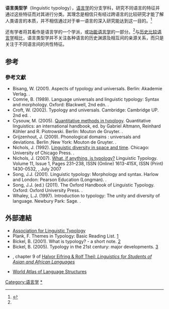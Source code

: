 '''语言类型学'''（linguistic typology），[[语言学|语言学]]的分支学科，研究不同语言的特征并通过这些特征而对其进行分类。其理念是相信只有经过跨语言的比较研究才能了解人类语言的本质，并不相信通过对于单一语言的深入研究能达到这一目的。<ref name="cass">{{cite web|url=http://ling.cass.cn/jufayuyi/target142.htm|title=语言类型学|publisher=中国社会科学院语言研究所|accessdate=2010-02-08|deadurl=yes|archiveurl=https://web.archive.org/web/20080606083721/http://ling.cass.cn/jufayuyi/target142.htm|archivedate=2008-06-06}}</ref>

还有学者将其看作是语言学的一个学派，或[[功能语言学|功能语言学]]的一部分。<ref name="cass" />与[[历史比较语言学|历史比较语言学]]相比，语言类型学并不关注各种语言的历史渊源及相互间的亲源关系，而只是关注于不同语言间的共性特征。

== 参考 ==
{{reflist}}

===參考文獻===
{{refbegin|2}}
* Bisang, W. (2001). Aspects of typology and universals. Berlin: Akademie Verlag. {{ISBN|3-050-03559-5}}.
* Comrie, B. (1989). Language universals and linguistic typology: Syntax and morphology. Oxford: Blackwell, 2nd edn. {{ISBN|0-226-11433-3}}.
* Croft, W. (2002). Typology and universals. Cambridge: Cambridge UP. 2nd ed. {{ISBN|0-521-00499-3}}.
* Cysouw, M. (2005). [http://www.cysouw.de/home/articles_files/cysouwQUANTMETHOD.pdf Quantitative methods in typology]{{Wayback|url=http://www.cysouw.de/home/articles_files/cysouwQUANTMETHOD.pdf |date=20180125015409 }}. Quantitative linguistics: an international handbook, ed. by Gabriel Altmann, Reinhard Köhler and R. Piotrowski. Berlin: Mouton de Gruyter. {{ISBN|3-11-015578-8}}.
* Grijzenhout, J. (2009). Phonological domains : universals and deviations. Berlin ;New York: Mouton de Gruyter. {{ISBN|3-110-20540-8}}.
* Nichols, J. (1992). [[Linguistic_diversity_in_space_and_time|Linguistic diversity in space and time]]. Chicago: University of Chicago Press. {{ISBN|0-226-58057-1}}.
* Nichols, J. (2007). [http://www.reference-global.com/doi/abs/10.1515/LINGTY.2007.017 What, if anything, is typology?]{{dead link|date=December 2017 |bot=InternetArchiveBot |fix-attempted=yes }} Linguistic Typology. Volume 11, Issue 1, Pages 231–238, ISSN (Online) 1613-415X, ISSN (Print) 1430-0532, {{doi|10.1515/LINGTY.2007.017}}, July 2007
* Song, J.J. (2001). Linguistic typology: Morphology and syntax. Harlow and London: Pearson Education (Longman). {{ISBN|0-582-31220-5}}.
* Song, J.J. (ed.) (2011). The Oxford Handbook of Linguistic Typology. Oxford: Oxford University Press. {{ISBN|978-0-19-928125-1}}.
* Whaley, L.J. (1997). Introduction to typology: The unity and diversity of language. Newbury Park: Sage. {{ISBN|0-8039-5963-X}}.
{{refend}}

== 外部連結 ==
{{div col|cols=2}}
* [http://www.linguistic-typology.org/ Association for Linguistic Typology]{{Wayback|url=http://www.linguistic-typology.org/ |date=20120517154519 }}
* Plank, F. Themes in Typology: Basic Reading List. [https://web.archive.org/web/20051218182252/http://ling.uni-konstanz.de/pages/home/a20_11/plank/TypoThemesBib%3D2000.pdf]
* Bickel, B. (2001). What is typology? - a short note. </small>[http://www.uni-leipzig.de/~bickel/research/papers/manifesto.pdf]{{Wayback|url=http://www.uni-leipzig.de/~bickel/research/papers/manifesto.pdf |date=20110515073920 }}
* Bickel, B. (2005). Typology in the 21st century: major developments. </small>[http://www.uni-leipzig.de/~bickel/research/papers/21century_typology_bickel_submitted.pdf]{{Wayback|url=http://www.uni-leipzig.de/~bickel/research/papers/21century_typology_bickel_submitted.pdf |date=20110515074028 }}
* {{PDF|[http://www.uio.no/studier/emner/hf/ikos/EXFAC03-AAS/h05/larestoff/linguistics/Chapter%204.(H05).pdf Linguistic typology]|275 [[Kibibyte|KiB]]<!-- application/pdf, 282355 bytes -->}} , chapter 9 of [http://www.uio.no/studier/emner/hf/ikos/EXFAC03-AAS/h05/larestoff/linguistics/ Halvor Eifring & Rolf Theil: ''Linguistics for Students of Asian and African Languages'']{{Wayback|url=http://www.uio.no/studier/emner/hf/ikos/EXFAC03-AAS/h05/larestoff/linguistics/ |date=20170829061124 }}
* [http://wals.info World Atlas of Language Structures]{{Wayback|url=http://wals.info/ |date=20110226184610 }}
{{div col end}}

{{語言類型學}}
{{语言学小作品}}

{{Authority control}}
[[Category:语言学|Category:语言学]]
[[Category:語言類型學|*]]